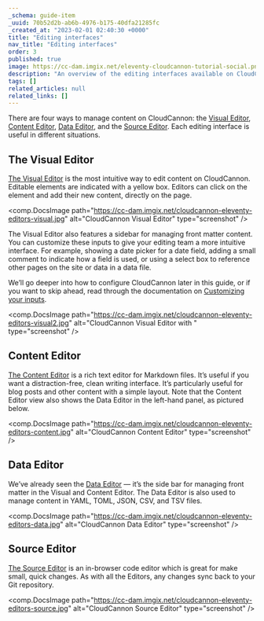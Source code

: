 ```yaml
---
_schema: guide-item
_uuid: 70b52d2b-ab6b-4976-b175-40dfa21285fc
_created_at: "2023-02-01 02:40:30 +0000"
title: "Editing interfaces"
nav_title: "Editing interfaces"
order: 3
published: true
image: https://cc-dam.imgix.net/eleventy-cloudcannon-tutorial-social.png
description: "An overview of the editing interfaces available on CloudCannon."
tags: []
related_articles: null
related_links: []
---
```


There are four ways to manage content on CloudCannon: the [Visual
Editor](/documentation/articles/introducing-the-visual-editor/), [Content
Editor](/documentation/articles/introducing-the-content-editor/), [Data
Editor](/documentation/articles/introducing-the-data-editor/), and the [Source
Editor](/documentation/articles/introducing-the-source-editor/). Each editing interface is useful in
different situations.

## The Visual Editor

[The Visual
Editor](/documentation/articles/introducing-the-visual-editor/) is the most intuitive way to edit content
on CloudCannon. Editable elements are indicated with a yellow box. Editors
can click on the element and add their new content, directly on the page.

<comp.DocsImage path="https://cc-dam.imgix.net/cloudcannon-eleventy-editors-visual.jpg" alt="CloudCannon Visual Editor" type="screenshot" />

The Visual Editor also features a sidebar for managing front matter
content. You can customize these inputs to give your editing team a more
intuitive interface. For example, showing a date picker for a date field,
adding a small comment to indicate how a field is used, or using a select
box to reference other pages on the site or data in a data file.

We’ll go deeper into how to configure CloudCannon later in this guide, or
if you want to skip ahead, read through the documentation on [Customizing
your
inputs](/documentation/articles/how-to-choose-what-input-is-used-in-the-data-editor/).

<comp.DocsImage path="https://cc-dam.imgix.net/cloudcannon-eleventy-editors-visual2.jpg" alt="CloudCannon Visual Editor with " type="screenshot" />

## Content Editor

[The Content
Editor](/documentation/articles/introducing-the-content-editor/) is a rich text editor for Markdown files.
It’s useful if you want a distraction-free, clean writing interface. It’s
particularly useful for blog posts and other content with a simple layout.
Note that the Content Editor view also shows the Data Editor in the
left-hand panel, as pictured below.

<comp.DocsImage path="https://cc-dam.imgix.net/cloudcannon-eleventy-editors-content.jpg" alt="CloudCannon Content Editor" type="screenshot" />

## Data Editor

We’ve already seen the [Data
Editor](/documentation/articles/introducing-the-data-editor/) — it’s the side bar for managing front
matter in the Visual and Content Editor. The Data Editor is also used to
manage content in YAML, TOML, JSON, CSV, and TSV files.

<comp.DocsImage path="https://cc-dam.imgix.net/cloudcannon-eleventy-editors-data.jpg" alt="CloudCannon Data Editor" type="screenshot" />

## Source Editor

[The Source
Editor](/documentation/articles/introducing-the-source-editor/) is an in-browser code editor which is
great for make small, quick changes. As with all the Editors, any changes
sync back to your Git repository.

<comp.DocsImage path="https://cc-dam.imgix.net/cloudcannon-eleventy-editors-source.jpg" alt="CloudCannon Source Editor" type="screenshot" />